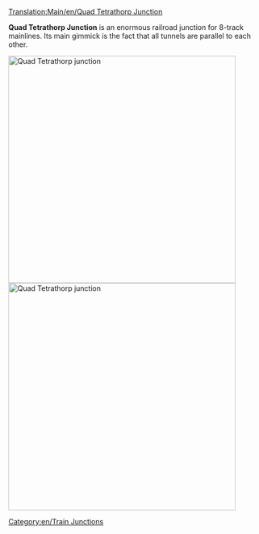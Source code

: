 [[Translation:Main/en/Quad Tetrathorp Junction]]{{en/Junctionsmenu}}

'''Quad Tetrathorp Junction''' is an enormous railroad junction for 8-track mainlines. Its main gimmick is the fact that all tunnels are parallel to each other.

[[File:en/Quad Tetrathorp Junction.png|left|thumb|450px|Quad Tetrathorp junction]][[File:en/Quad Tetrathorp Junction 2.png|left|thumb|450px|Quad Tetrathorp junction]]

{{Template:Junction_Criteria|High|4|1|0|2.5|1|1|1|1|0|0|3||Broken down trains only affect the one track.|
* Can handle large amount of traffic.
}}

[[Category:en/Train Junctions]]